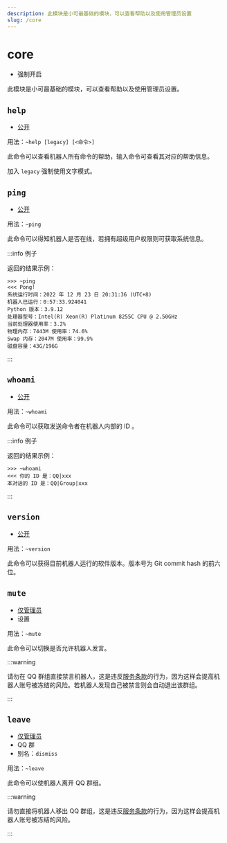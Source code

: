 ```yaml
---
description: 此模块是小可最基础的模块，可以查看帮助以及使用管理员设置
slug: /core
---
```


# core

- 强制开启

此模块是小可最基础的模块，可以查看帮助以及使用管理员设置。

## `help`

- [公开](permissions)

用法：`~help [legacy] [<命令>]`

此命令可以查看机器人所有命令的帮助，输入命令可查看其对应的帮助信息。

加入 `legacy` 强制使用文字模式。

## `ping`

- [公开](permissions)

用法：`~ping`

此命令可以得知机器人是否在线，若拥有超级用户权限则可获取系统信息。

:::info 例子

返回的结果示例：

```
>>> ~ping
<<< Pong!
系统运行时间：2022 年 12 月 23 日 20:31:36 (UTC+8)
机器人已运行：0:57:33.924041
Python 版本：3.9.12
处理器型号：Intel(R) Xeon(R) Platinum 8255C CPU @ 2.50GHz
当前处理器使用率：3.2%
物理内存：7443M 使用率：74.6%
Swap 内存：2047M 使用率：99.9%
磁盘容量：43G/196G
```

:::

## `whoami`

- [ 公开](https://bot.teahouse.team/wiki/权限)

用法：`~whoami`

此命令可以获取发送命令者在机器人内部的 ID 。

:::info 例子

返回的结果示例：

```
>>> ~whoami
<<< 你的 ID 是：QQ|xxx
本对话的 ID 是：QQ|Group|xxx
```

:::

## `version`

- [公开](permissions)

用法：`~version`

此命令可以获得目前机器人运行的软件版本。版本号为 Git commit hash 的前六位。

## `mute`

- [仅管理员](permissions)
- 设置

用法：`~mute`

此命令可以切换是否允许机器人发言。

:::warning

请勿在 QQ 群组直接禁言机器人，这是违反[服务条款](policy)的行为，因为这样会提高机器人账号被冻结的风险。若机器人发现自己被禁言则会自动退出该群组。

:::

## `leave`

- [仅管理员](permissions)
- QQ 群
- 别名：`dismiss`

用法：`~leave`

此命令可以使机器人离开 QQ 群组。

:::warning

请勿直接将机器人移出 QQ 群组，这是违反[服务条款](policy)的行为，因为这样会提高机器人账号被冻结的风险。

:::
